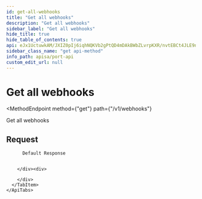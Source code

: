 ```yaml
---
id: get-all-webhooks
title: "Get all webhooks"
description: "Get all webhooks"
sidebar_label: "Get all webhooks"
hide_title: true
hide_table_of_contents: true
api: eJx1UctuwkAM/JXIZ0pIj6iqhNQKVb2gPtQD4mDAkBWbZLvrpKXR/nvtEBCt4JLE9ng8M2mBcRtgPIcPWuZVtYPFAAKtam94L+0WloSevCI84XpsSqatRzZVGWARBe0pOClIWFq4HY30taaw8sYpCsbwQBusLScvPRJiHPyDTIkTtDb5OqgIMICCOK/WMtsSS+mQcynSJkvPQIF8Qz50SmtvBZAzuzBOU3RmGHh7M8qGQuAqz0NTQTyz97rKqTjIPppsgfeOhEW2n2kvB0ostJ7UIsabn864tI2KziUQ2VI3ptxU3bphq/iZ3EsmsyeBqr6DyWw4AsG6KnCBpcJ79gvu/8RzksX0zamzKOeFqDPc9snMoclk70QhRnM5pIO2XWKgd29j1PZnTV7/rXw26A0uVfF8Ec8inz6+CRfWSnyeya7LpP/QzI+jUvsN2vpSWB24e8bBlZU7ySqRxO9P8MPk6kKf/RGtgSxijL/qyPBq
sidebar_class_name: "get api-method"
info_path: apisa/port-api
custom_edit_url: null
---
```



<h1
  className={"openapi__heading"}
>
  Get all webhooks
</h1>

<MethodEndpoint
  method={"get"}
  path={"/v1/webhooks"}
>
  
</MethodEndpoint>



Get all webhooks

## Request

<div>
  <div>
    <ApiTabs
      label={undefined}
      id={undefined}
    >
      <TabItem
        label={"200"}
        value={"200"}
      >
        <div>
          
          
          Default Response
          
          
        </div><div>
          
        </div>
      </TabItem>
    </ApiTabs>
  </div>
</div>
      